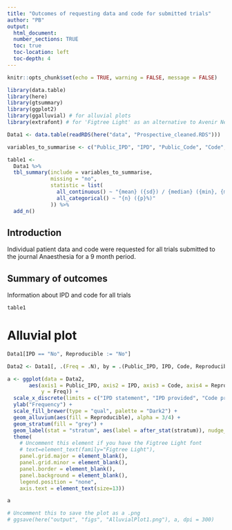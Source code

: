 ---
title: "Outcomes of requesting data and code for submitted trials"
author: "PB"
output: 
  html_document:
  number_sections: TRUE
  toc: true
  toc-location: left
  toc-depth: 4
---

```{r setup, include=FALSE}
knitr::opts_chunk$set(echo = TRUE, warning = FALSE, message = FALSE)
```

```{r import_data, include = FALSE, echo = FALSE}
library(data.table)
library(here)
library(gtsummary)
library(ggplot2)
library(ggalluvial) # for alluvial plots
library(extrafont) # for 'Figtree Light' as an alternative to Avenir Next LT Pro for Anaesthesia

Data1 <- data.table(readRDS(here("data", "Prospective_cleaned.RDS")))

variables_to_summarise <- c("Public_IPD", "IPD", "Public_Code", "Code", "IPD_format2", "Data_dictionary", "English", "Variables_clear_to_me", "Reproducible")

table1 <- 
  Data1 %>%
  tbl_summary(include = variables_to_summarise,
              missing = "no",
              statistic = list(
                all_continuous() ~ "{mean} ({sd}) / {median} ({min}, {max})",
                all_categorical() ~ "{n} ({p}%)"
              )) %>%
  add_n()

```
## Introduction

Individual patient data and code were requested for all trials submitted to the journal Anaesthesia for a 9 month period.

## Summary of outcomes

Information about IPD and code for all trials

```{r Table1, echo=FALSE}
table1
```


# Alluvial plot

```{r alluvial2, echo = FALSE}

Data1[IPD == "No", Reproducible := "No"]

Data2 <- Data1[, .(Freq = .N), by = .(Public_IPD, IPD, Code, Reproducible)]

a <- ggplot(data = Data2,
       aes(axis1 = Public_IPD, axis2 = IPD, axis3 = Code, axis4 = Reproducible,
           y = Freq)) +
  scale_x_discrete(limits = c("IPD statement", "IPD provided", "Code provided", "Reproducible"), expand = c(.2, .05)) +
  ylab("Frequency") +
  scale_fill_brewer(type = "qual", palette = "Dark2") +
  geom_alluvium(aes(fill = Reproducible), alpha = 3/4) +
  geom_stratum(fill = "grey") +
  geom_label(stat = "stratum", aes(label = after_stat(stratum)), nudge_x = -0.25) +
  theme(
    # Uncomment this element if you have the Figtree Light font
    # text=element_text(family="Figtree Light"),
    panel.grid.major = element_blank(),
    panel.grid.minor = element_blank(),
    panel.border = element_blank(),
    panel.background = element_blank(),
    legend.position = "none",
    axis.text = element_text(size=13))

a

# Uncomment this to save the plot as a .png
# ggsave(here("output", "figs", "AlluvialPlot1.png"), a, dpi = 300)

```
